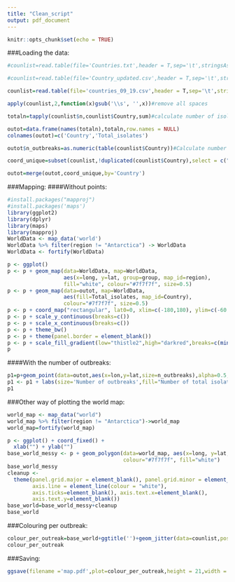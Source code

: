 ```yaml
---
title: "Clean_script"
output: pdf_document
---
```


```r
knitr::opts_chunk$set(echo = TRUE)
```

###Loading the data:
```r
#counlist=read.table(file='Countries.txt',header = T,sep='\t',stringsAsFactors = F)

#counlist=read.table(file='Country_updated.csv',header = T,sep='\t',stringsAsFactors = F)#Updated outbreak list(https://link.springer.com/article/10.1007%2Fs11908-019-0675-8)

counlist=read.table(file='countries_09_19.csv',header = T,sep='\t',stringsAsFactors = F)

apply(counlist,2,function(x)gsub('\\s', '',x))#remove all spaces

totaln=tapply(counlist$n,counlist$Country,sum)#calculate number of isolates (cases) per country

outot=data.frame(names(totaln),totaln,row.names = NULL)
colnames(outot)=c('Country','Total_isolates')

outot$n_outbreaks=as.numeric(table(counlist$Country))#Calculate number of outbreak per country

coord_unique=subset(counlist,!duplicated(counlist$Country),select = c("Country","lat","lon"))

outot=merge(outot,coord_unique,by='Country')
```

###Mapping:
####Without points:
```r
#install.packages("mapproj")
#install.packages('maps')
library(ggplot2)
library(dplyr)
library(maps)
library(mapproj)
WorldData <- map_data('world')
WorldData %>% filter(region != "Antarctica") -> WorldData
WorldData <- fortify(WorldData)

p <- ggplot()
p <- p + geom_map(data=WorldData, map=WorldData,
                  aes(x=long, y=lat, group=group, map_id=region),
                  fill="white", colour="#7f7f7f", size=0.5)
p <- p + geom_map(data=outot, map=WorldData,
                  aes(fill=Total_isolates, map_id=Country),
                  colour="#7f7f7f", size=0.5)
p <- p + coord_map("rectangular", lat0=0, xlim=c(-180,180), ylim=c(-60, 90))
p <- p + scale_y_continuous(breaks=c())
p <- p + scale_x_continuous(breaks=c())
p <- p + theme_bw()
p <- p + theme(panel.border = element_blank())
p <- p + scale_fill_gradient(low="thistle2",high="darkred",breaks=c(min(outot$Total_isolates),100,max(outot$Total_isolates)),trans='log10')
p
```
####With the number of outbreaks:
```r
p1=p+geom_point(data=outot,aes(x=lon,y=lat,size=n_outbreaks),alpha=0.5,stroke=1.2)+scale_size(breaks = c(1,2,5,10,13))
p1 <- p1 + labs(size='Number of outbreaks',fill="Number of total isolates", title="", x="", y="")
p1
```
###Other way of plotting the world map:
```r
world_map <- map_data("world")
world_map %>% filter(region != "Antarctica")->world_map
world_map=fortify(world_map)

p <- ggplot() + coord_fixed() +
  xlab("") + ylab("")
base_world_messy <- p + geom_polygon(data=world_map, aes(x=long, y=lat, group=group), 
                                     colour="#7f7f7f", fill="white")
base_world_messy
cleanup <- 
  theme(panel.grid.major = element_blank(), panel.grid.minor = element_blank(), 
        axis.line = element_line(colour = "white"),
        axis.ticks=element_blank(), axis.text.x=element_blank(),
        axis.text.y=element_blank())
base_world=base_world_messy+cleanup
base_world
```
###Colouring per outbreak:
```r
colour_per_outreak=base_world+ggtitle('')+geom_jitter(data=counlist,position=position_jitter(width=1.4, height=1.4),aes(x=lon, y=lat, color=Year,size=n),alpha=0.6,stroke=0.9)+labs(colour='Outbreak years')+theme(legend.title = element_text(size = 15),legend.text =element_text(size = 14) )+scale_size_continuous(range = c(5,17),breaks = c(round(min(counlist$n)),round(mean(counlist$n)),round(max(counlist$n))))
colour_per_outreak
```


###Saving:
```r
ggsave(filename ='map.pdf',plot=colour_per_outreak,height = 21,width = 21)
```






